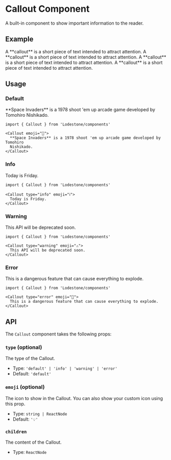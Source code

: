 # Callout Component

A built-in component to show important information to the reader.


## Example

<Callout>
  A **callout** is a short piece of text intended to attract attention.
</Callout>

<Callout type="info">
  A **callout** is a short piece of text intended to attract attention.
</Callout>

<Callout type="warning">
  A **callout** is a short piece of text intended to attract attention.
</Callout>

<Callout type="error">
  A **callout** is a short piece of text intended to attract attention.
</Callout>

## Usage

### Default

<Callout emoji="👾">
  **Space Invaders** is a 1978 shoot 'em up arcade game developed by Tomohiro
  Nishikado.
</Callout>

```mdx
import { Callout } from 'Lodestone/components'

<Callout emoji="👾">
  **Space Invaders** is a 1978 shoot 'em up arcade game developed by Tomohiro
  Nishikado.
</Callout>
```

### Info

<Callout type="info" emoji="ℹ️">
  Today is Friday.
</Callout>

```mdx
import { Callout } from 'Lodestone/components'

<Callout type="info" emoji="ℹ️">
  Today is Friday.
</Callout>
```

### Warning

<Callout type="warning" emoji="⚠️">
  This API will be deprecated soon.
</Callout>

```mdx
import { Callout } from 'Lodestone/components'

<Callout type="warning" emoji="⚠️">
  This API will be deprecated soon.
</Callout>
```

### Error

<Callout type="error" emoji="🚫">
  This is a dangerous feature that can cause everything to explode.
</Callout>

```mdx
import { Callout } from 'Lodestone/components'

<Callout type="error" emoji="️🚫">
  This is a dangerous feature that can cause everything to explode.
</Callout>
```

## API

The `Callout` component takes the following props:

### `type` (optional)

The type of the Callout.

- Type: `'default' | 'info' | 'warning' | 'error'`
- Default: `'default'`

### `emoji` (optional)

The icon to show in the Callout. You can also show your custom icon using this
prop.

- Type: `string | ReactNode`
- Default: `'💡'`

### `children`

The content of the Callout.

- Type: `ReactNode`
